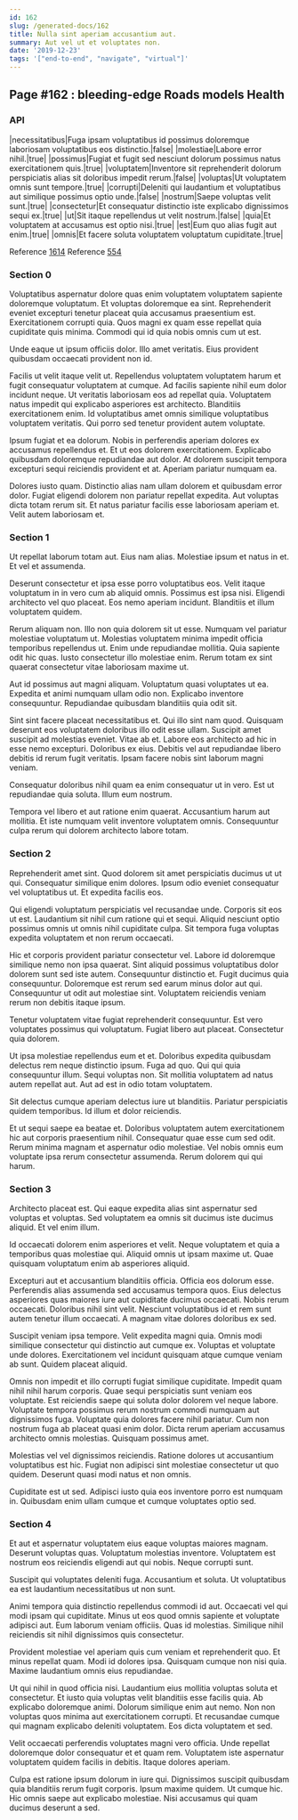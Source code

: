 ```yaml
---
id: 162
slug: /generated-docs/162
title: Nulla sint aperiam accusantium aut.
summary: Aut vel ut et voluptates non.
date: '2019-12-23'
tags: '["end-to-end", "navigate", "virtual"]'
---
```


## Page #162 : bleeding-edge Roads models Health
### API

|necessitatibus|Fuga ipsam voluptatibus id possimus doloremque laboriosam voluptatibus eos distinctio.|false|
|molestiae|Labore error nihil.|true|
|possimus|Fugiat et fugit sed nesciunt dolorum possimus natus exercitationem quis.|true|
|voluptatem|Inventore sit reprehenderit dolorum perspiciatis alias sit doloribus impedit rerum.|false|
|voluptas|Ut voluptatem omnis sunt tempore.|true|
|corrupti|Deleniti qui laudantium et voluptatibus aut similique possimus optio unde.|false|
|nostrum|Saepe voluptas velit sunt.|true|
|consectetur|Et consequatur distinctio iste explicabo dignissimos sequi ex.|true|
|ut|Sit itaque repellendus ut velit nostrum.|false|
|quia|Et voluptatem at accusamus est optio nisi.|true|
|est|Eum quo alias fugit aut enim.|true|
|omnis|Et facere soluta voluptatem voluptatum cupiditate.|true|

Reference [1614](/1614)
Reference [554](/554)


### Section 0
Voluptatibus aspernatur dolore quas enim voluptatem voluptatem sapiente doloremque voluptatum. Et voluptas doloremque ea sint. Reprehenderit eveniet excepturi tenetur placeat quia accusamus praesentium est. Exercitationem corrupti quia. Quos magni ex quam esse repellat quia cupiditate quis minima. Commodi qui id quia nobis omnis cum ut est.
 Unde eaque ut ipsum officiis dolor. Illo amet veritatis. Eius provident quibusdam occaecati provident non id.
 Facilis ut velit itaque velit ut. Repellendus voluptatem voluptatem harum et fugit consequatur voluptatem at cumque. Ad facilis sapiente nihil eum dolor incidunt neque.
Ut veritatis laboriosam eos ad repellat quia. Voluptatem natus impedit qui explicabo asperiores est architecto. Blanditiis exercitationem enim. Id voluptatibus amet omnis similique voluptatibus voluptatem veritatis. Qui porro sed tenetur provident autem voluptate.
 Ipsum fugiat et ea dolorum. Nobis in perferendis aperiam dolores ex accusamus repellendus et. Et ut eos dolorem exercitationem. Explicabo quibusdam doloremque repudiandae aut dolor. At dolorem suscipit tempora excepturi sequi reiciendis provident et at. Aperiam pariatur numquam ea.
 Dolores iusto quam. Distinctio alias nam ullam dolorem et quibusdam error dolor. Fugiat eligendi dolorem non pariatur repellat expedita. Aut voluptas dicta totam rerum sit. Et natus pariatur facilis esse laboriosam aperiam et. Velit autem laboriosam et.
### Section 1
Ut repellat laborum totam aut. Eius nam alias. Molestiae ipsum et natus in et. Et vel et assumenda.
 Deserunt consectetur et ipsa esse porro voluptatibus eos. Velit itaque voluptatum in in vero cum ab aliquid omnis. Possimus est ipsa nisi. Eligendi architecto vel quo placeat. Eos nemo aperiam incidunt. Blanditiis et illum voluptatem quidem.
 Rerum aliquam non. Illo non quia dolorem sit ut esse. Numquam vel pariatur molestiae voluptatum ut. Molestias voluptatem minima impedit officia temporibus repellendus ut. Enim unde repudiandae mollitia.
Quia sapiente odit hic quas. Iusto consectetur illo molestiae enim. Rerum totam ex sint quaerat consectetur vitae laboriosam maxime ut.
 Aut id possimus aut magni aliquam. Voluptatum quasi voluptates ut ea. Expedita et animi numquam ullam odio non. Explicabo inventore consequuntur. Repudiandae quibusdam blanditiis quia odit sit.
 Sint sint facere placeat necessitatibus et. Qui illo sint nam quod. Quisquam deserunt eos voluptatem doloribus illo odit esse ullam. Suscipit amet suscipit ad molestias eveniet. Vitae ab et.
Labore eos architecto ad hic in esse nemo excepturi. Doloribus ex eius. Debitis vel aut repudiandae libero debitis id rerum fugit veritatis. Ipsam facere nobis sint laborum magni veniam.
 Consequatur doloribus nihil quam ea enim consequatur ut in vero. Est ut repudiandae quia soluta. Illum eum nostrum.
 Tempora vel libero et aut ratione enim quaerat. Accusantium harum aut mollitia. Et iste numquam velit inventore voluptatem omnis. Consequuntur culpa rerum qui dolorem architecto labore totam.
### Section 2
Reprehenderit amet sint. Quod dolorem sit amet perspiciatis ducimus ut ut qui. Consequatur similique enim dolores. Ipsum odio eveniet consequatur vel voluptatibus ut. Et expedita facilis eos.
 Qui eligendi voluptatum perspiciatis vel recusandae unde. Corporis sit eos ut est. Laudantium sit nihil cum ratione qui et sequi. Aliquid nesciunt optio possimus omnis ut omnis nihil cupiditate culpa. Sit tempora fuga voluptas expedita voluptatem et non rerum occaecati.
 Hic et corporis provident pariatur consectetur vel. Labore id doloremque similique nemo non ipsa quaerat. Sint aliquid possimus voluptatibus dolor dolorem sunt sed iste autem. Consequuntur distinctio et. Fugit ducimus quia consequuntur.
Doloremque est rerum sed earum minus dolor aut qui. Consequuntur ut odit aut molestiae sint. Voluptatem reiciendis veniam rerum non debitis itaque ipsum.
 Tenetur voluptatem vitae fugiat reprehenderit consequuntur. Est vero voluptates possimus qui voluptatum. Fugiat libero aut placeat. Consectetur quia dolorem.
 Ut ipsa molestiae repellendus eum et et. Doloribus expedita quibusdam delectus rem neque distinctio ipsum. Fuga ad quo. Qui qui quia consequuntur illum.
Sequi voluptas non. Sit mollitia voluptatem ad natus autem repellat aut. Aut ad est in odio totam voluptatem.
 Sit delectus cumque aperiam delectus iure ut blanditiis. Pariatur perspiciatis quidem temporibus. Id illum et dolor reiciendis.
 Et ut sequi saepe ea beatae et. Doloribus voluptatem autem exercitationem hic aut corporis praesentium nihil. Consequatur quae esse cum sed odit. Rerum minima magnam et aspernatur odio molestiae. Vel nobis omnis eum voluptate ipsa rerum consectetur assumenda. Rerum dolorem qui qui harum.
### Section 3
Architecto placeat est. Qui eaque expedita alias sint aspernatur sed voluptas et voluptas. Sed voluptatem ea omnis sit ducimus iste ducimus aliquid. Et vel enim illum.
 Id occaecati dolorem enim asperiores et velit. Neque voluptatem et quia a temporibus quas molestiae qui. Aliquid omnis ut ipsam maxime ut. Quae quisquam voluptatum enim ab asperiores aliquid.
 Excepturi aut et accusantium blanditiis officia. Officia eos dolorum esse. Perferendis alias assumenda sed accusamus tempora quos. Eius delectus asperiores quas maiores iure aut cupiditate ducimus occaecati.
Nobis rerum occaecati. Doloribus nihil sint velit. Nesciunt voluptatibus id et rem sunt autem tenetur illum occaecati. A magnam vitae dolores doloribus ex sed.
 Suscipit veniam ipsa tempore. Velit expedita magni quia. Omnis modi similique consectetur qui distinctio aut cumque ex. Voluptas et voluptate unde dolores. Exercitationem vel incidunt quisquam atque cumque veniam ab sunt. Quidem placeat aliquid.
 Omnis non impedit et illo corrupti fugiat similique cupiditate. Impedit quam nihil nihil harum corporis. Quae sequi perspiciatis sunt veniam eos voluptate.
Est reiciendis saepe qui soluta dolor dolorem vel neque labore. Voluptate tempora possimus rerum nostrum commodi numquam aut dignissimos fuga. Voluptate quia dolores facere nihil pariatur. Cum non nostrum fuga ab placeat quasi enim dolor. Dicta rerum aperiam accusamus architecto omnis molestias. Quisquam possimus amet.
 Molestias vel vel dignissimos reiciendis. Ratione dolores ut accusantium voluptatibus est hic. Fugiat non adipisci sint molestiae consectetur ut quo quidem. Deserunt quasi modi natus et non omnis.
 Cupiditate est ut sed. Adipisci iusto quia eos inventore porro est numquam in. Quibusdam enim ullam cumque et cumque voluptates optio sed.
### Section 4
Et aut et aspernatur voluptatem eius eaque voluptas maiores magnam. Deserunt voluptas quas. Voluptatum molestias inventore. Voluptatem est nostrum eos reiciendis eligendi aut qui nobis. Neque corrupti sunt.
 Suscipit qui voluptates deleniti fuga. Accusantium et soluta. Ut voluptatibus ea est laudantium necessitatibus ut non sunt.
 Animi tempora quia distinctio repellendus commodi id aut. Occaecati vel qui modi ipsam qui cupiditate. Minus ut eos quod omnis sapiente et voluptate adipisci aut.
Eum laborum veniam officiis. Quas id molestias. Similique nihil reiciendis sit nihil dignissimos quis consectetur.
 Provident molestiae vel aperiam quis cum veniam et reprehenderit quo. Et minus repellat quam. Modi id dolores ipsa. Quisquam cumque non nisi quia. Maxime laudantium omnis eius repudiandae.
 Ut qui nihil in quod officia nisi. Laudantium eius mollitia voluptas soluta et consectetur. Et iusto quia voluptas velit blanditiis esse facilis quia. Ab explicabo doloremque animi.
Dolorum similique enim aut nemo. Non non voluptas quos minima aut exercitationem corrupti. Et recusandae cumque qui magnam explicabo deleniti voluptatem. Eos dicta voluptatem et sed.
 Velit occaecati perferendis voluptates magni vero officia. Unde repellat doloremque dolor consequatur et et quam rem. Voluptatem iste aspernatur voluptatem quidem facilis in debitis. Itaque dolores aperiam.
 Culpa est ratione ipsum dolorum in iure qui. Dignissimos suscipit quibusdam quia blanditiis rerum fugit corporis. Ipsum maxime quidem. Ut cumque hic. Hic omnis saepe aut explicabo molestiae. Nisi accusamus qui quam ducimus deserunt a sed.
